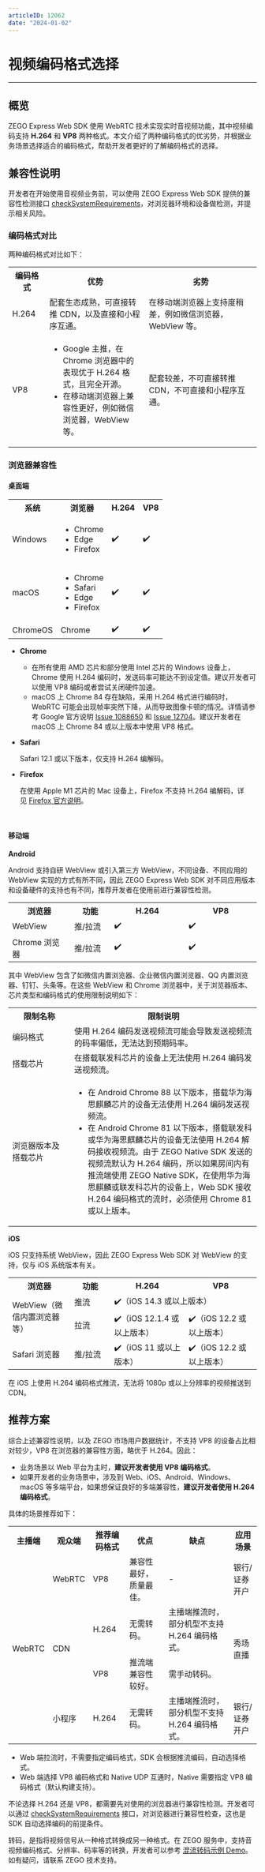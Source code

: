 ```yaml
---
articleID: 12062
date: "2024-01-02"
---
```

# 视频编码格式选择

- - -

## 概览

ZEGO Express Web SDK 使用 WebRTC 技术实现实时音视频功能，其中视频编码支持 **H.264** 和 **VP8** 两种格式。本文介绍了两种编码格式的优劣势，并根据业务场景选择适合的编码格式，帮助开发者更好的了解编码格式的选择。


## 兼容性说明

开发者在开始使用音视频业务前，可以使用 ZEGO Express Web SDK 提供的兼容性检测接口 [checkSystemRequirements](https://doc-zh.zego.im/article/api?doc=Express_Video_SDK_API~javascript_web~class~ZegoExpressEngine#check-system-requirements)，对浏览器环境和设备做检测，并提示相关风险。

### 编码格式对比

两种编码格式对比如下：

<table>
  <colgroup>
    <col width="15%"/>
    <col width="40%"/>
    <col width="45%"/>
  </colgroup>
  <tbody><tr>
    <th>编码格式</th>
    <th>优势</th>
    <th>劣势</th>
  </tr>
  <tr>
    <td>H.264</td>
    <td>配套生态成熟，可直接转推 CDN，以及直接和小程序互通。</td>
    <td>在移动端浏览器上支持度稍差，例如微信浏览器，WebView 等。</td>
  </tr>
  <tr>
    <td>VP8</td>
    <td><ul><li> Google 主推，在 Chrome 浏览器中的表现优于 H.264 格式，且完全开源。</li><li>在移动端浏览器上兼容性更好，例如微信浏览器，WebView 等。</li></ul></td>
    <td>配套较差，不可直接转推 CDN，不可直接和小程序互通。</td>
  </tr>
</tbody></table>


### 浏览器兼容性

#### 桌面端

<table>
  <colgroup>
  </colgroup>
  <tbody><tr>
    <th>系统</th>
    <th>浏览器</th>
    <th>H.264</th>
    <th>VP8</th>
  </tr>
  <tr>
    <td>Windows</td>
    <td><ul><li>Chrome</li><li>Edge</li><li>Firefox</li></ul></td>
    <td>✔️</td>
    <td>✔️</td>
  </tr>
  <tr>
    <td>macOS</td>
    <td><ul><li>Chrome</li><li>Safari</li><li>Edge</li><li>Firefox</li></ul></td>
    <td>✔️</td>
    <td>✔️</td>
  </tr>
  <tr>
    <td>ChromeOS</td>
    <td>Chrome</td>
    <td>✔️</td>
    <td>✔️</td>
  </tr>
</tbody></table>

- **Chrome**
    - 在所有使用 AMD 芯片和部分使用 Intel 芯片的 Windows 设备上，Chrome 使用 H.264 编码时，发送码率可能达不到设定值。建议开发者可以使用 VP8 编码或者尝试关闭硬件加速。
    - macOS 上 Chrome 84 存在缺陷，采用 H.264 格式进行编码时，WebRTC 可能会出现帧率突然下降，从而导致图像卡顿的情况。详情请参考 Google 官方说明 [Issue 1088650](https://bugs.chromium.org/p/chromium/issues/detail?id=1203206&can=2&q=webrtc%20drop%20component%3ABlink%3EWebRTC%3EVideo) 和 [Issue 12704](https://bugs.chromium.org/p/webrtc/issues/detail?id=12704#c3)。建议开发者在 macOS 上 Chrome 84 或以上版本中使用 VP8 格式。
    
- **Safari** 

    Safari 12.1 或以下版本，仅支持 H.264 编解码。

- **Firefox**

    在使用 Apple M1 芯片的 Mac 设备上，Firefox 不支持 H.264 编解码，详见 [Firefox 官方说明](https://bugzilla.mozilla.org/show_bug.cgi?id=1686470)。

<br/>

#### 移动端

**Android**

Android 支持自研 WebView 或引入第三方 WebView，不同设备、不同应用的 WebView 实现的方式有所不同，因此 ZEGO Express Web SDK 对不同应用版本和设备硬件的支持也有不同，推荐开发者在使用前进行兼容性检测。

<table>
  <colgroup>
    <col width="25%"/>
    <col width="16%"/>
    <col width="30%"/>
    <col width="29%"/>
  </colgroup>
  <tbody><tr>
    <th>浏览器</th>
    <th>功能</th>
    <th>H.264</th>
    <th>VP8</th>
  </tr>
  <tr>
    <td>WebView</td>
    <td>推/拉流</td>
    <td>✔️</td>
    <td>✔️</td>
  </tr>
  <tr>
    <td>Chrome 浏览器</td>
    <td>推/拉流</td>
    <td>✔️</td>
    <td>✔️</td>
  </tr>
</tbody></table>

其中 WebView 包含了如微信内置浏览器、企业微信内置浏览器、QQ 内置浏览器、钉钉、头条等。在这些 WebView 和 Chrome 浏览器中，关于浏览器版本、芯片类型和编码格式的使用限制说明如下：
    
<table>
  <colgroup>
    <col width="25%"/>
    <col width="75%"/>
  </colgroup>
<tbody><tr>
<th>限制名称</th>
<th>限制说明</th>
</tr>
<tr>
<td>编码格式</td>
<td>使用 H.264 编码发送视频流可能会导致发送视频流的码率偏低，无法达到预期码率。&nbsp;</td>
</tr>
<tr>
<td>搭载芯片</td>
<td>在搭载联发科芯片的设备上无法使用 H.264 编码发送视频流。&nbsp;&nbsp;</td>
</tr>
<tr>
<td>浏览器版本及搭载芯片</td>
<td><ul>
<li>在 Android Chrome 88 以下版本，搭载华为海思麒麟芯片的设备无法使用 H.264 编码发送视频流。</li><li>在 Android Chrome 81 以下版本，搭载联发科或华为海思麒麟芯片的设备无法使用 H.264 解码接收视频流。由于 ZEGO Native SDK 发送的视频流默认为 H.264 编码，所以如果房间内有推流端使用 ZEGO Native SDK，在使用华为海思麒麟或联发科芯片的设备上，Web SDK 接收 H.264 编码格式的流时，必须使用 Chrome 81 或以上版本。</li>
<ul></ul></ul></td>
</tr>
</tbody></table>

**iOS**

iOS 只支持系统 WebView，因此 ZEGO Express Web SDK 对 WebView 的支持，仅与 iOS 系统版本有关。

<table>
  <colgroup>
    <col width="25%"/>
    <col width="16%"/>
    <col width="30%"/>
    <col width="29%"/>
  </colgroup>
  <tbody><tr>
    <th>浏览器</th>
    <th>功能</th>
    <th>H.264</th>
    <th>VP8</th>
  </tr>
  <tr>
    <td rowspan="2">WebView（微信内置浏览器等）</td>
    <td>推流</td>
    <td colspan="2">✔️（iOS 14.3 或以上版本）</td>
  </tr>
  <tr>
    <td>拉流</td>
    <td>✔️（iOS 12.1.4 或以上版本）</td>
    <td>✔️（iOS 12.2 或以上版本）</td>
  </tr>
  <tr>
    <td>Safari 浏览器</td>
    <td>推/拉流</td>
    <td>✔️（iOS 11 或以上版本）</td>
    <td>✔️（iOS 12.2 或以上版本）</td>
  </tr>
</tbody></table>
 

在 iOS 上使用 H.264 编码格式推流，无法将 1080p 或以上分辨率的视频推送到 CDN。


## 推荐方案

综合上述兼容性说明，以及 ZEGO 市场用户数据统计，不支持 VP8 的设备占比相对较少，VP8 在浏览器的兼容性方面，略优于 H.264。因此：

- 业务场景以 Web 平台为主时，**建议开发者使用 VP8 编码格式**。
- 如果开发者的业务场景中，涉及到 Web、iOS、Android、Windows、macOS 等多端平台，如果想保证良好的多端兼容性，**建议开发者使用 H.264 编码格式**。

具体的场景推荐如下：

<table>
  <colgroup>
  </colgroup>
  <tbody><tr>
    <th>主播端</th>
    <th>观众端</th>
    <th>推荐编码格式</th>
    <th>优点</th>
    <th>缺点</th>
    <th>应用场景</th>
  </tr>
  <tr>
    <td rowspan="5">WebRTC</td>
    <td>WebRTC</td>
    <td>VP8</td>
    <td>兼容性最好，质量最佳。</td>
    <td>-</td>
    <td>银行/证券开户</td>
  </tr>
  <tr>
    <td rowspan="2">CDN</td>
    <td>H.264</td>
    <td>无需转码。</td>
    <td>主播端推流时，部分机型不支持 H.264 编码格式。</td>
    <td rowspan="2">秀场直播</td>
  </tr>
  <tr>
    <td>VP8</td>
    <td>推流端兼容性较好。</td>
    <td>需手动转码。</td>
  </tr>
  <tr>
    <td>小程序</td>
    <td>H.264</td>
    <td>无需转码。</td>
    <td>主播端推流时，部分机型不支持 H.264 编码格式。</td>
    <td>银行/证券开户</td>
  </tr>
</tbody></table>


<Warning title="注意">

- Web 端拉流时，不需要指定编码格式，SDK 会根据推流编码，自动选择格式。
- Web 端选择 VP8 编码格式和 Native UDP 互通时，Native 需要指定 VP8 编码格式（默认构建支持）。 
</Warning>


不论选择 H.264 还是 VP8，都需要先对使用的浏览器进行兼容性检测。开发者可以通过 [checkSystemRequirements](https://doc-zh.zego.im/article/api?doc=Express_Video_SDK_API~javascript_web~class~ZegoExpressEngine#check-system-requirements) 接口，对浏览器进行兼容性检查，这也是 SDK 自动选择编码的前提条件。

<Note title="说明">

转码，是指将视频信号从一种格式转换成另一种格式。在 ZEGO 服务中，支持音视频编码格式、分辨率、码率等的转换，开发者可以参考 [混流转码示例 Demo](https://zegodev.github.io/zego-express-webrtc-sample/vp8/index.html)。如有疑问，请联系 ZEGO 技术支持。

</Note>
